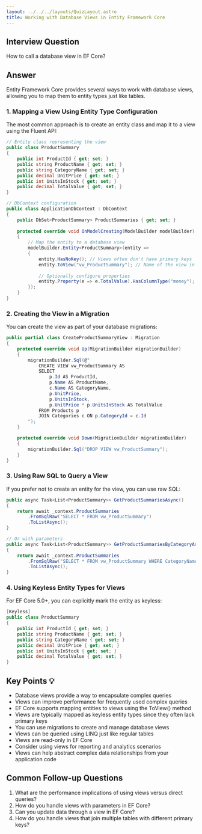 ```yaml
---
layout: ../../../layouts/QuizLayout.astro
title: Working with Database Views in Entity Framework Core
---
```


## Interview Question
How to call a database view in EF Core?

## Answer
Entity Framework Core provides several ways to work with database views, allowing you to map them to entity types just like tables.

### 1. Mapping a View Using Entity Type Configuration

The most common approach is to create an entity class and map it to a view using the Fluent API:

```csharp
// Entity class representing the view
public class ProductSummary
{
    public int ProductId { get; set; }
    public string ProductName { get; set; }
    public string CategoryName { get; set; }
    public decimal UnitPrice { get; set; }
    public int UnitsInStock { get; set; }
    public decimal TotalValue { get; set; }
}

// DbContext configuration
public class ApplicationDbContext : DbContext
{
    public DbSet<ProductSummary> ProductSummaries { get; set; }
    
    protected override void OnModelCreating(ModelBuilder modelBuilder)
    {
        // Map the entity to a database view
        modelBuilder.Entity<ProductSummary>(entity =>
        {
            entity.HasNoKey(); // Views often don't have primary keys
            entity.ToView("vw_ProductSummary"); // Name of the view in the database
            
            // Optionally configure properties
            entity.Property(e => e.TotalValue).HasColumnType("money");
        });
    }
}
```

### 2. Creating the View in a Migration

You can create the view as part of your database migrations:

```csharp
public partial class CreateProductSummaryView : Migration
{
    protected override void Up(MigrationBuilder migrationBuilder)
    {
        migrationBuilder.Sql(@"
            CREATE VIEW vw_ProductSummary AS
            SELECT 
                p.Id AS ProductId,
                p.Name AS ProductName,
                c.Name AS CategoryName,
                p.UnitPrice,
                p.UnitsInStock,
                p.UnitPrice * p.UnitsInStock AS TotalValue
            FROM Products p
            JOIN Categories c ON p.CategoryId = c.Id
        ");
    }

    protected override void Down(MigrationBuilder migrationBuilder)
    {
        migrationBuilder.Sql("DROP VIEW vw_ProductSummary");
    }
}
```

### 3. Using Raw SQL to Query a View

If you prefer not to create an entity for the view, you can use raw SQL:

```csharp
public async Task<List<ProductSummary>> GetProductSummariesAsync()
{
    return await _context.ProductSummaries
        .FromSqlRaw("SELECT * FROM vw_ProductSummary")
        .ToListAsync();
}

// Or with parameters
public async Task<List<ProductSummary>> GetProductSummariesByCategoryAsync(string categoryName)
{
    return await _context.ProductSummaries
        .FromSqlRaw("SELECT * FROM vw_ProductSummary WHERE CategoryName = {0}", categoryName)
        .ToListAsync();
}
```

### 4. Using Keyless Entity Types for Views

For EF Core 5.0+, you can explicitly mark the entity as keyless:

```csharp
[Keyless]
public class ProductSummary
{
    public int ProductId { get; set; }
    public string ProductName { get; set; }
    public string CategoryName { get; set; }
    public decimal UnitPrice { get; set; }
    public int UnitsInStock { get; set; }
    public decimal TotalValue { get; set; }
}
```

## Key Points 💡
- Database views provide a way to encapsulate complex queries
- Views can improve performance for frequently used complex queries
- EF Core supports mapping entities to views using the ToView() method
- Views are typically mapped as keyless entity types since they often lack primary keys
- You can use migrations to create and manage database views
- Views can be queried using LINQ just like regular tables
- Views are read-only in EF Core
- Consider using views for reporting and analytics scenarios
- Views can help abstract complex data relationships from your application code

## Common Follow-up Questions
1. What are the performance implications of using views versus direct queries?
2. How do you handle views with parameters in EF Core?
3. Can you update data through a view in EF Core?
4. How do you handle views that join multiple tables with different primary keys?

